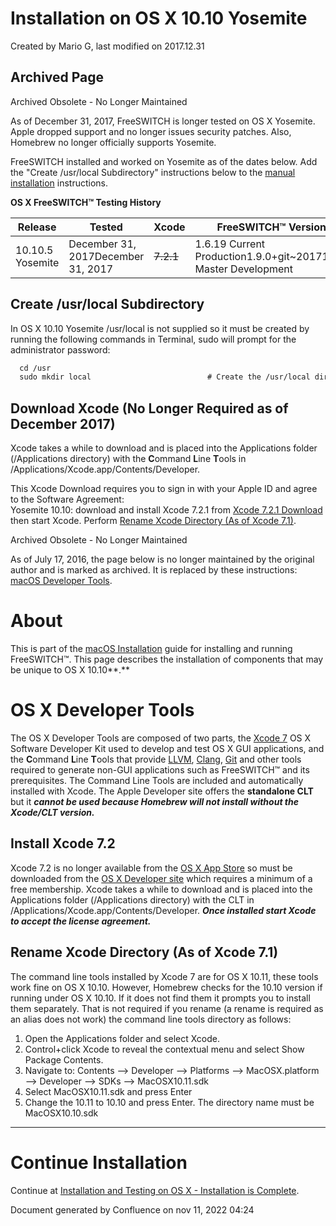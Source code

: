 
# Installation on OS X 10.10 Yosemite 

 Created by  Mario G, last modified on 2017.12.31

## Archived Page

Archived Obsolete - No Longer Maintained

As of December 31, 2017, FreeSWITCH is longer tested on OS X Yosemite. Apple dropped support and no longer issues security patches. Also, Homebrew no longer officially supports Yosemite.

FreeSWITCH installed and worked on Yosemite as of the dates below. Add the "Create /usr/local Subdirectory" instructions below to the [manual installation](../macOS-Installation/macOS-Manual-Installation_13174557.mdx#installation-directories) instructions.

 **OS X FreeSWITCH™ Testing History**

| Release          | Tested                             | Xcode     | FreeSWITCH™ Version                                             | Status   |
| ---------------- | ---------------------------------- | --------- | --------------------------------------------------------------- | -------- |
| 10.10.5 Yosemite | December 31, 2017December 31, 2017 | ~~7.2.1~~ | 1.6.19 Current Production1.9.0+git\~20171228 Master Development | GoodGood |

## Create /usr/local Subdirectory

In OS X 10.10 Yosemite /usr/local is not supplied so it must be created by running the following commands in Terminal, sudo will prompt for the administrator password:

```xml
  cd /usr
  sudo mkdir local                          # Create the /usr/local directory
```

## Download Xcode (No Longer Required as of December 2017)

Xcode takes a while to download and is placed into the Applications folder (/Applications directory) with the **C**ommand **L**ine **T**ools in /Applications/Xcode.app/Contents/Developer.

This Xcode Download requires you to sign in with your Apple ID and agree to the Software Agreement:  
Yosemite 10.10: download and install Xcode 7.2.1 from [Xcode 7.2.1 Download](https://developer.apple.com/services-account/download?path=/Developer%5FTools/Xcode%5F7.2.1/Xcode%5F7.2.1.dmg) then start Xcode. Perform [Rename Xcode Directory (As of Xcode 7.1)](Installation-on-OS-X-10.10-Yosemite_6586379.mdx#rename-xcode-directory-as-of-xcode-71).  

Archived Obsolete - No Longer Maintained

As of July 17, 2016, the page below is no longer maintained by the original author and is marked as archived. It is replaced by these instructions: [macOS Developer Tools](../macOS-Installation/index.mdx#installation-methods).

# About

This is part of the [macOS Installation](../macOS-Installation/index.mdx#about) guide for installing and running FreeSWITCH™. This page describes the installation of components that may be unique to OS X 10.10**.**

# OS X Developer Tools

The OS X Developer Tools are composed of two parts, the [Xcode 7](http://developer.apple.com/technologies/tools/xcode.html) OS X Software Developer Kit used to develop and test OS X GUI applications, and the **C**ommand **L**ine **T**ools that provide [LLVM](http://en.wikipedia.org/wiki/LLVM), [Clang](http://en.wikipedia.org/wiki/Clang), [Git](http://en.wikipedia.org/wiki/Git%5F%28software%29) and other tools required to generate non-GUI applications such as FreeSWITCH™ and its prerequisites. The Command Line Tools are included and automatically installed with Xcode. The Apple Developer site offers the **standalone CLT** but it _**cannot be used because Homebrew will not install without the** **Xcode/CLT version.**_

## Install Xcode 7.2

Xcode 7.2 is no longer available from the [OS X App Store](https://itunes.apple.com/us/app/xcode/id497799835?mt=12&ign-mpt=uo%3D4) so must be downloaded from the [OS X Developer site](http://developer.apple.com/devcenter/mac/index.action) which requires a minimum of a free membership. Xcode takes a while to download and is placed into the Applications folder (/Applications directory) with the CLT in /Applications/Xcode.app/Contents/Developer. _**Once installed start Xcode to accept the license agreement.**_

## Rename Xcode Directory (As of Xcode 7.1)

The command line tools installed by Xcode 7 are for OS X 10.11, these tools work fine on OS X 10.10\. However, Homebrew checks for the 10.10 version if running under OS X 10.10\. If it does not find them it prompts you to install them separately. That is not required if you rename (a rename is required as an alias does not work) the command line tools directory as follows:

1. Open the Applications folder and select Xcode.
2. Control+click Xcode to reveal the contextual menu and select Show Package Contents.
3. Navigate to: Contents –> Developer –> Platforms –> MacOSX.platform –> Developer –> SDKs –> MacOSX10.11.sdk
4. Select MacOSX10.11.sdk and press Enter
5. Change the 10.11 to 10.10 and press Enter. The directory name must be MacOSX10.10.sdk

---

# Continue Installation

Continue at [Installation and Testing on OS X - Installation is Complete](../macOS-Installation/index.mdx#manual-installation).

Document generated by Confluence on nov 11, 2022 04:24
